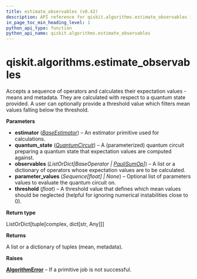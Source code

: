 ```yaml
---
title: estimate_observables (v0.42)
description: API reference for qiskit.algorithms.estimate_observables in qiskit v0.42
in_page_toc_min_heading_level: 1
python_api_type: function
python_api_name: qiskit.algorithms.estimate_observables
---
```


<span id="qiskit-algorithms-estimate-observables" />

# qiskit.algorithms.estimate\_observables

<Function id="qiskit.algorithms.estimate_observables" isDedicatedPage={true} github="https://github.com/qiskit/qiskit/tree/stable/0.23/qiskit/algorithms/observables_evaluator.py" signature="estimate_observables(estimator, quantum_state, observables, parameter_values=None, threshold=1e-12)">
  Accepts a sequence of operators and calculates their expectation values - means and metadata. They are calculated with respect to a quantum state provided. A user can optionally provide a threshold value which filters mean values falling below the threshold.

  **Parameters**

  *   **estimator** ([*BaseEstimator*](qiskit.primitives.BaseEstimator "qiskit.primitives.BaseEstimator")) – An estimator primitive used for calculations.
  *   **quantum\_state** ([*QuantumCircuit*](qiskit.circuit.QuantumCircuit "qiskit.circuit.QuantumCircuit")) – A (parameterized) quantum circuit preparing a quantum state that expectation values are computed against.
  *   **observables** (*ListOrDict\[BaseOperator |* [*PauliSumOp*](qiskit.opflow.primitive_ops.PauliSumOp "qiskit.opflow.primitive_ops.PauliSumOp")*]*) – A list or a dictionary of operators whose expectation values are to be calculated.
  *   **parameter\_values** (*Sequence\[float] | None*) – Optional list of parameters values to evaluate the quantum circuit on.
  *   **threshold** (*float*) – A threshold value that defines which mean values should be neglected (helpful for ignoring numerical instabilities close to 0).

  **Return type**

  ListOrDict\[tuple\[complex, dict\[str, Any]]]

  **Returns**

  A list or a dictionary of tuples (mean, metadata).

  **Raises**

  [**AlgorithmError**](qiskit.algorithms.AlgorithmError "qiskit.algorithms.AlgorithmError") – If a primitive job is not successful.
</Function>

